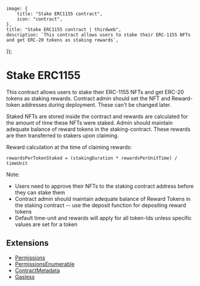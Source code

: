 
	image: {
		title: "Stake ERC1155 contract",
		icon: "contract",
	},
	title: "Stake ERC1155 contract | thirdweb",
	description: `This contract allows users to stake their ERC-1155 NFTs and get ERC-20 tokens as staking rewards`,
});

# Stake ERC1155

This contract allows users to stake their ERC-1155 NFTs and get ERC-20 tokens as staking rewards. Contract admin should set the NFT and Reward-token addresses during deployment. These can't be changed later.

Staked NFTs are stored inside the contract and rewards are calculated for the amount of time these NFTs were staked. Admin should maintain adequate balance of reward tokens in the staking-contract. These rewards are then transferred to stakers upon claiming.

Reward calculation at the time of claiming rewards:

`rewardsPerTokenStaked = (stakingDuration * rewardsPerUnitTime) / timeUnit`

Note:

- Users need to approve their NFTs to the staking contract address before they can stake them
- Contract admin should maintain adequate balance of Reward Tokens in the staking contract -- use the deposit function for depositing reward tokens
- Default time-unit and rewards will apply for all token-Ids unless specific values are set for a token

## Extensions

- [Permissions](/contracts/build/extensions/general/Permissions)
- [PermissionsEnumerable](/contracts/build/extensions/general/PermissionsEnumerable)
- [ContractMetadata](/contracts/build/extensions/general/ContractMetadata)
- [Gasless](/contracts/build/extensions)
